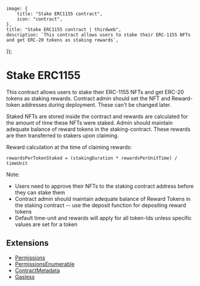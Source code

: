 
	image: {
		title: "Stake ERC1155 contract",
		icon: "contract",
	},
	title: "Stake ERC1155 contract | thirdweb",
	description: `This contract allows users to stake their ERC-1155 NFTs and get ERC-20 tokens as staking rewards`,
});

# Stake ERC1155

This contract allows users to stake their ERC-1155 NFTs and get ERC-20 tokens as staking rewards. Contract admin should set the NFT and Reward-token addresses during deployment. These can't be changed later.

Staked NFTs are stored inside the contract and rewards are calculated for the amount of time these NFTs were staked. Admin should maintain adequate balance of reward tokens in the staking-contract. These rewards are then transferred to stakers upon claiming.

Reward calculation at the time of claiming rewards:

`rewardsPerTokenStaked = (stakingDuration * rewardsPerUnitTime) / timeUnit`

Note:

- Users need to approve their NFTs to the staking contract address before they can stake them
- Contract admin should maintain adequate balance of Reward Tokens in the staking contract -- use the deposit function for depositing reward tokens
- Default time-unit and rewards will apply for all token-Ids unless specific values are set for a token

## Extensions

- [Permissions](/contracts/build/extensions/general/Permissions)
- [PermissionsEnumerable](/contracts/build/extensions/general/PermissionsEnumerable)
- [ContractMetadata](/contracts/build/extensions/general/ContractMetadata)
- [Gasless](/contracts/build/extensions)
